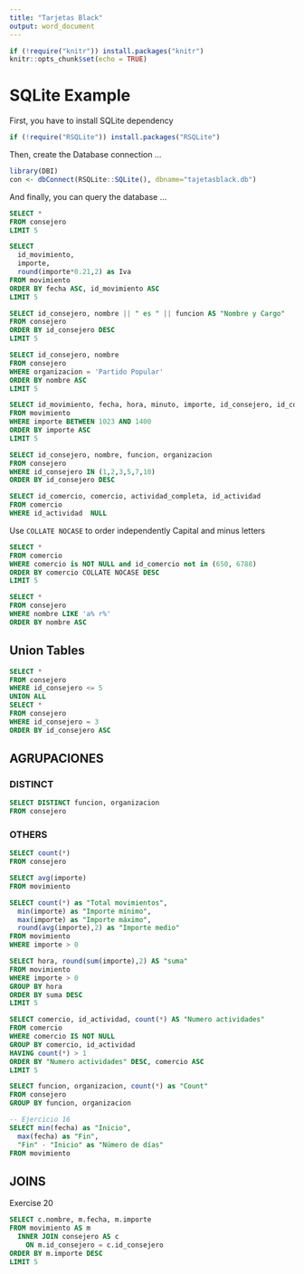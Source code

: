 ```yaml
---
title: "Tarjetas Black"
output: word_document
---
```


```r
if (!require("knitr")) install.packages("knitr")
knitr::opts_chunk$set(echo = TRUE)
```

# SQLite Example

First, you have to install SQLite dependency

```r
if (!require("RSQLite")) install.packages("RSQLite")
```

Then, create the Database connection ...

```r
library(DBI)
con <- dbConnect(RSQLite::SQLite(), dbname="tajetasblack.db")

```

And finally, you can query the database ...

```sql

SELECT *
FROM consejero
LIMIT 5
```


```sql
SELECT 
  id_movimiento,
  importe,
  round(importe*0.21,2) as Iva
FROM movimiento
ORDER BY fecha ASC, id_movimiento ASC
LIMIT 5
```

```sql
SELECT id_consejero, nombre || " es " || funcion AS "Nombre y Cargo"
FROM consejero
ORDER BY id_consejero DESC
LIMIT 5
```

```sql
SELECT id_consejero, nombre
FROM consejero
WHERE organizacion = 'Partido Popular'
ORDER BY nombre ASC
LIMIT 5
```

```sql
SELECT id_movimiento, fecha, hora, minuto, importe, id_consejero, id_comercio
FROM movimiento
WHERE importe BETWEEN 1023 AND 1400
ORDER BY importe ASC
LIMIT 5
```

```sql
SELECT id_consejero, nombre, funcion, organizacion
FROM consejero
WHERE id_consejero IN (1,2,3,5,7,10)
ORDER BY id_consejero DESC
```

```sql
SELECT id_comercio, comercio, actividad_completa, id_actividad
FROM comercio
WHERE id_actividad  NULL
```

Use `COLLATE NOCASE` to order independently Capital and minus letters

```sql
SELECT *
FROM comercio
WHERE comercio is NOT NULL and id_comercio not in (650, 6788)
ORDER BY comercio COLLATE NOCASE DESC
LIMIT 5
```

```sql
SELECT *
FROM consejero
WHERE nombre LIKE 'a% r%'
ORDER BY nombre ASC
```

## Union Tables

```sql
SELECT *
FROM consejero
WHERE id_consejero <= 5
UNION ALL
SELECT *
FROM consejero
WHERE id_consejero = 3
ORDER BY id_consejero ASC
```

## AGRUPACIONES


### DISTINCT

```sql
SELECT DISTINCT funcion, organizacion
FROM consejero
```


### OTHERS

```sql
SELECT count(*)
FROM consejero
```

```sql
SELECT avg(importe)
FROM movimiento
```

```sql
SELECT count(*) as "Total movimientos",
  min(importe) as "Importe mínimo",
  max(importe) as "Importe máximo",
  round(avg(importe),2) as "Importe medio"
FROM movimiento
WHERE importe > 0
```

```sql
SELECT hora, round(sum(importe),2) AS "suma"
FROM movimiento
WHERE importe > 0
GROUP BY hora
ORDER BY suma DESC
LIMIT 5
```

```sql
SELECT comercio, id_actividad, count(*) AS "Numero actividades"
FROM comercio
WHERE comercio IS NOT NULL
GROUP BY comercio, id_actividad
HAVING count(*) > 1
ORDER BY "Numero actividades" DESC, comercio ASC
LIMIT 5
```

```sql
SELECT funcion, organizacion, count(*) as "Count"
FROM consejero
GROUP BY funcion, organizacion
```

```sql
-- Ejercicio 16
SELECT min(fecha) as "Inicio",
  max(fecha) as "Fin",
  "Fin" - "Inicio" as "Número de días"
FROM movimiento
```

## JOINS

Exercise 20

```sql
SELECT c.nombre, m.fecha, m.importe
FROM movimiento AS m
  INNER JOIN consejero AS c
    ON m.id_consejero = c.id_consejero
ORDER BY m.importe DESC
LIMIT 5
```

